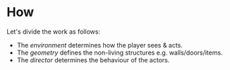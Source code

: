 
<BlogHeader number="2" date="1st September 2020" />

# How

Let's divide the work as follows:

- The _environment_ determines how the player sees & acts.
- The _geometry_ defines the non-living structures e.g. walls/doors/items.
- The _director_ determines the behaviour of the actors.
